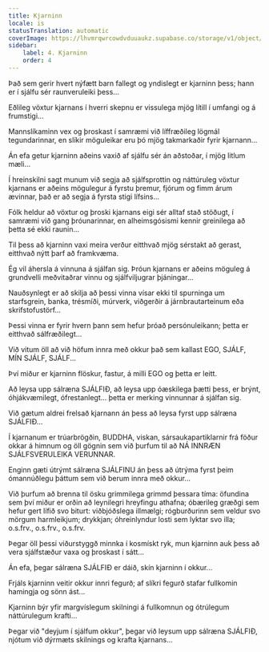 ```yaml
---
title: Kjarninn
locale: is
statusTranslation: automatic
coverImage: https://lhvmrqwrcowdvduuaukz.supabase.co/storage/v1/object/public/strapi-uploads/small_cover-tratado-de-psicologia-revolucionaria.webp-5e15e1cec4e0ebebcde5d7fc7565d8fd.webp
sidebar:
    label: 4. Kjarninn
    order: 4
---
```

Það sem gerir hvert nýfætt barn fallegt og yndislegt er kjarninn þess; hann er í sjálfu sér raunveruleiki þess...

Eðlileg vöxtur kjarnans í hverri skepnu er vissulega mjög lítill í umfangi og á frumstigi...

Mannslíkaminn vex og þroskast í samræmi við líffræðileg lögmál tegundarinnar, en slíkir möguleikar eru þó mjög takmarkaðir fyrir kjarnann...

Án efa getur kjarninn aðeins vaxið af sjálfu sér án aðstoðar, í mjög litlum mæli...

Í hreinskilni sagt munum við segja að sjálfsprottin og náttúruleg vöxtur kjarnans er aðeins mögulegur á fyrstu þremur, fjórum og fimm árum ævinnar, það er að segja á fyrsta stigi lífsins...

Fólk heldur að vöxtur og þroski kjarnans eigi sér alltaf stað stöðugt, í samræmi við gang þróunarinnar, en alheimsgósismi kennir greinilega að þetta sé ekki raunin...

Til þess að kjarninn vaxi meira verður eitthvað mjög sérstakt að gerast, eitthvað nýtt þarf að framkvæma.

Ég vil áhersla á vinnuna á sjálfan sig. Þróun kjarnans er aðeins möguleg á grundvelli meðvitaðrar vinnu og sjálfviljugrar þjáningar...

Nauðsynlegt er að skilja að þessi vinna vísar ekki til spurninga um starfsgrein, banka, trésmíði, múrverk, viðgerðir á járnbrautarteinum eða skrifstofustörf...

Þessi vinna er fyrir hvern þann sem hefur þróað persónuleikann; þetta er eitthvað sálfræðilegt...

Við vitum öll að við höfum innra með okkur það sem kallast EGO, SJÁLF, MÍN SJÁLF, SJÁLF...

Því miður er kjarninn flöskur, fastur, á milli EGO og þetta er leitt.

Að leysa upp sálræna SJÁLFIÐ, að leysa upp óæskilega þætti þess, er brýnt, óhjákvæmilegt, ófrestanlegt... þetta er merking vinnunnar á sjálfan sig.

Við gætum aldrei frelsað kjarnann án þess að leysa fyrst upp sálræna SJÁLFIÐ...

Í kjarnanum er trúarbrögðin, BUDDHA, viskan, sársaukapartiklarnir frá föður okkar á himnum og öll gögnin sem við þurfum til að NÁ INNRÆN SJÁLFSVERULEIKA VERUNNAR.

Enginn gæti útrýmt sálræna SJÁLFINU án þess að útrýma fyrst þeim ómannúðlegu þáttum sem við berum innra með okkur...

Við þurfum að brenna til ösku grimmilega grimmd þessara tíma: öfundina sem því miður er orðin að leynilegri hreyfingu athafna; óbærileg græðgi sem hefur gert lífið svo biturt: viðbjóðslega illmælgi; rógburðurinn sem veldur svo mörgum harmleikjum; drykkjan; óhreinlyndur losti sem lyktar svo illa; o.s.frv., o.s.frv., o.s.frv.

Þegar öll þessi viðurstyggð minnka í kosmískt ryk, mun kjarninn auk þess að vera sjálfstæður vaxa og þroskast í sátt...

Án efa, þegar sálræna SJÁLFIÐ er dáið, skín kjarninn í okkur...

Frjáls kjarninn veitir okkur innri fegurð; af slíkri fegurð stafar fullkomin hamingja og sönn ást...

Kjarninn býr yfir margvíslegum skilningi á fullkomnun og ótrúlegum náttúrulegum krafti...

Þegar við "deyjum í sjálfum okkur", þegar við leysum upp sálræna SJÁLFIÐ, njótum við dýrmæts skilnings og krafta kjarnans...

